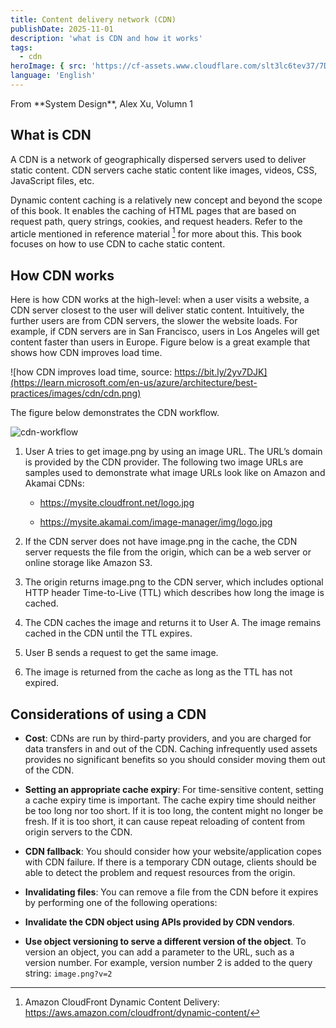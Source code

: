 ```yaml
---
title: Content delivery network (CDN)
publishDate: 2025-11-01
description: 'what is CDN and how it works'
tags:
  - cdn
heroImage: { src: 'https://cf-assets.www.cloudflare.com/slt3lc6tev37/7Dy6rquZDDKSJoeS27Y6xc/4a671b7cc7894a475a94f0140981f5d9/what_is_a_cdn_distributed_server_map.png', inferSize: true, color: '#64574D' }
language: 'English'
---
```



<Aside type="note">
From **System Design**, Alex Xu, Volumn 1
</Aside>

## What is CDN
A CDN is a network of geographically dispersed servers used to deliver static content. CDN
servers cache static content like images, videos, CSS, JavaScript files, etc.

Dynamic content caching is a relatively new concept and beyond the scope of this book. It
enables the caching of HTML pages that are based on request path, query strings, cookies,
and request headers. Refer to the article mentioned in reference material [^1] for more about
this. This book focuses on how to use CDN to cache static content.

## How CDN works
Here is how CDN works at the high-level: when a user visits a website, a CDN server closest
to the user will deliver static content. Intuitively, the further users are from CDN servers, the
slower the website loads. For example, if CDN servers are in San Francisco, users in Los
Angeles will get content faster than users in Europe. Figure below is a great example that shows
how CDN improves load time.

![how CDN improves load time, source: https://bit.ly/2yv7DJK](https://learn.microsoft.com/en-us/azure/architecture/best-practices/images/cdn/cdn.png)

The figure below demonstrates the CDN workflow.

![cdn-workflow](./cdn-workflow.png)

1. User A tries to get image.png by using an image URL. The URL’s domain is provided
by the CDN provider. The following two image URLs are samples used to demonstrate
what image URLs look like on Amazon and Akamai CDNs:

    * https://mysite.cloudfront.net/logo.jpg

    * https://mysite.akamai.com/image-manager/img/logo.jpg

2. If the CDN server does not have image.png in the cache, the CDN server requests the
file from the origin, which can be a web server or online storage like Amazon S3.
3. The origin returns image.png to the CDN server, which includes optional HTTP header
Time-to-Live (TTL) which describes how long the image is cached.
4. The CDN caches the image and returns it to User A. The image remains cached in the
CDN until the TTL expires.
5. User B sends a request to get the same image.
6. The image is returned from the cache as long as the TTL has not expired.

## Considerations of using a CDN

* **Cost**: CDNs are run by third-party providers, and you are charged for data transfers in
and out of the CDN. Caching infrequently used assets provides no significant benefits so
you should consider moving them out of the CDN.

* **Setting an appropriate cache expiry**: For time-sensitive content, setting a cache expiry
time is important. The cache expiry time should neither be too long nor too short. If it is
too long, the content might no longer be fresh. If it is too short, it can cause repeat
reloading of content from origin servers to the CDN.

* **CDN fallback**: You should consider how your website/application copes with CDN
failure. If there is a temporary CDN outage, clients should be able to detect the problem
and request resources from the origin.

* **Invalidating files**: You can remove a file from the CDN before it expires by performing
one of the following operations:

* **Invalidate the CDN object using APIs provided by CDN vendors**.

* **Use object versioning to serve a different version of the object**. To version an object,
you can add a parameter to the URL, such as a version number. For example, version
number 2 is added to the query string: `image.png?v=2`

[^1]: Amazon CloudFront Dynamic Content Delivery: https://aws.amazon.com/cloudfront/dynamic-content/
